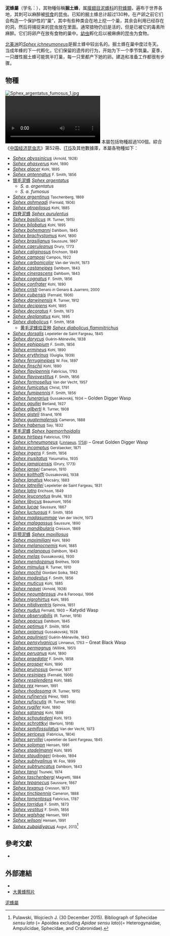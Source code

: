 {{Automatic taxobox
 | image = Hymenoptera front.jpg
 | image_width = 250px
 | image_caption = 掘土蜂的一種
 | taxon = Sphex
 | authority =  ([[卡尔·林奈|林奈]], 1758)
 | subdivision_ranks = [[種|種]]
 | subdivision = 超过130种
}}

'''泥蜂屬'''（学名：''{{lang|la|Sphex}}''），其物種俗稱'''掘土蜂'''，属[[膜翅目|膜翅目]][[泥蜂科|泥蜂科]]{{r|CEIv52}}的[[狩蜂類|狩蜂類]]，遍布于世界各地，其刺可以麻醉被[[掠食|掠食]]的昆虫。已知的掘土蜂总计超过130种。在产卵之前它们会构造一个保护性的“巢”，其中有些种类会在地上挖一个巢，其余会利用已经存在的洞，然后将捕捉来的昆虫放在里面。通常猎物仍旧是活的，但是已被它的毒素所麻醉。它们将卵产在放有食物的巢中。[[幼虫|幼虫]]孵化后以被麻痹的昆虫为食物。

[[北美洲|北美洲]]的''[[Sphex_ichneumoneus|Sphex ichneumoneus]]''是掘土蜂中较出名的。掘土蜂在巢中度过冬天。当成年蜂的下一代孵化，它们保留的遗传的行为，开始为下一个季节筑巢。夏季，一只雌性掘土蜂可能筑半打巢，每一只里都产下她的卵。建造和准备工作都很有步骤。

==物種==
[[File:Sphex_argentatus_fumosus_1.jpg|thumb]]
[[File:Sphex_funerarius_mit_Beute.ogv|thumb]]
本屬包括物種超過100個{{r|ITIS}}。綜合《[[中国经济昆虫志|中国经济昆虫志]]》第52冊、[[ITIS|ITIS]]及其他數據庫，本屬各物種如下{{r|zgdwz|ITIS}}：
{{div col|colwidth=22em}}
*''[[Sphex_abyssinicus|Sphex abyssinicus]]'' <small>(Arnold, 1928)</small>
*''[[Sphex_ahasverus|Sphex ahasverus]]'' <small>Kohl, 1890</small>
*''[[Sphex_alacer|Sphex alacer]]'' <small>Kohl, 1895</small>
*''[[Sphex_antennatus|Sphex antennatus]]'' <small>F. Smith, 1856</small>
* [[银毛泥蜂|银毛泥蜂]] ''[[Sphex_argentatus|Sphex argentatus]]'' {{small|{{link-sv|Fabricius (auktor)|Fabricius}}, 1787}}
** ''S. a. argentatus'' {{small|Fabricius, 1787}}
** ''S. a. fumosus'' {{small|Kohl, 1890}}
*''[[Sphex_argentinus|Sphex argentinus]]'' <small>Taschenberg, 1869</small>
*''[[Sphex_ashmeadi|Sphex ashmeadi]]'' <small>(Fernald, 1906)</small>
*''[[Sphex_atropilosus|Sphex atropilosus]]'' <small>Kohl, 1885</small>
* [[四脊泥蜂|四脊泥蜂]] ''[[Sphex_aurulentus|Sphex aurulentus]]'' {{small|{{link-sv|Fabricius (auktor) |Fabricius}} }}
*''[[Sphex_basilicus|Sphex basilicus]]'' <small>(R. Turner, 1915)</small>
*''[[Sphex_bilobatus|Sphex bilobatus]]'' <small>Kohl, 1895</small>
*''[[Sphex_bohemanni|Sphex bohemanni]]'' <small>Dahlbom, 1845</small>
*''[[Sphex_brachystomus|Sphex brachystomus]]'' <small>Kohl, 1890</small>
*''[[Sphex_brasilianus|Sphex brasilianus]]'' <small>Saussure, 1867</small>
*''[[Sphex_caeruleanus|Sphex caeruleanus]]'' <small>Drury, 1773</small>
*''[[Sphex_caliginosus|Sphex caliginosus]]'' <small>Erichson, 1849</small>
*''[[Sphex_camposi|Sphex camposi]]'' <small>Campos, 1922</small>
*''[[Sphex_carbonicolor|Sphex carbonicolor]]'' <small>Van der Vecht, 1973</small>
*''[[Sphex_castaneipes|Sphex castaneipes]]'' <small>Dahlbom, 1843</small>
*''[[Sphex_cinerascens|Sphex cinerascens]]'' <small>Dahlbom, 1843</small>
*''[[Sphex_cognatus|Sphex cognatus]]'' <small>F. Smith, 1856</small>
*''[[Sphex_confrater|Sphex confrater]]'' <small>Kohl, 1890</small>
*''[[Sphex_cristi|Sphex cristi]]'' <small>Genaro ''in'' Genaro & Juarrero, 2000</small>
*''[[Sphex_cubensis|Sphex cubensis]]'' <small>(Fernald, 1906)</small>
*''[[Sphex_darwinensis|Sphex darwinensis]]'' <small>R. Turner, 1912</small>
*''[[Sphex_decipiens|Sphex decipiens]]'' <small>Kohl, 1895</small>
*''[[Sphex_decoratus|Sphex decoratus]]'' <small>F. Smith, 1873</small>
*''[[Sphex_deplanatus|Sphex deplanatus]]'' <small>Kohl, 1895</small>
*''[[Sphex_diabolicus|Sphex diabolicus]]'' <small>F. Smith, 1858</small>
** [[黄毛泥蜂焰亚种|黄毛泥蜂焰亚种]] ''[[Sphex_diabolicus_flammitrichus|Sphex diabolicus flammitrichus]]'' {{small|Strand}}
*''[[Sphex_dorsalis|Sphex dorsalis]]'' <small>Lepeletier de Saint Fargeau, 1845</small>
*''[[Sphex_dorycus|Sphex dorycus]]'' <small>Guérin-Méneville, 1838</small>
*''[[Sphex_ephippium|Sphex ephippium]]'' <small>F. Smith, 1856</small>
*''[[Sphex_ermineus|Sphex ermineus]]'' <small>Kohl, 1890</small>
*''[[Sphex_erythrinus|Sphex erythrinus]]'' <small>(Guiglia, 1939)</small>
*''[[Sphex_ferrugineipes|Sphex ferrugineipes]]'' <small>W. Fox, 1897</small>
*''[[Sphex_finschii|Sphex finschii]]'' <small>Kohl, 1890</small>
*''[[Sphex_flavipennis|Sphex flavipennis]]'' <small>Fabricius, 1793</small>
*''[[Sphex_flavovestitus|Sphex flavovestitus]]'' <small>F. Smith, 1856</small>
*''[[Sphex_formosellus|Sphex formosellus]]'' <small>Van der Vecht, 1957</small>
*''[[Sphex_fumicatus|Sphex fumicatus]]'' <small>Christ, 1791</small>
*''[[Sphex_fumipennis|Sphex fumipennis]]'' <small>F. Smith, 1856</small>
*''[[Sphex_funerarius|Sphex funerarius]]'' <small>Gussakovskij, 1934</small> – Golden Digger Wasp
*''[[Sphex_gaullei|Sphex gaullei]]'' <small>Berland, 1927</small>
*''[[Sphex_gilberti|Sphex gilberti]]'' <small>R. Turner, 1908</small>
*''[[Sphex_gisteli|Sphex gisteli]]'' <small>Strand, 1916</small>
*''[[Sphex_guatemalensis|Sphex guatemalensis]]'' <small>Cameron, 1888</small>
*''[[Sphex_habenus|Sphex habenus]]'' <small>Say, 1832</small>
* [[黑毛泥蜂|黑毛泥蜂]] ''[[Sphex_haemorrhoidalis|Sphex haemorrhoidalis]]'' {{small|Fabricius, 1781}}
*''[[Sphex_hirtipes|Sphex hirtipes]]'' <small>Fabricius, 1793</small>
*''[[Sphex_ichneumoneus|Sphex ichneumoneus]]'' <small>([[Carl_Linnaeus|Linnaeus]], [[10th_edition_of_Systema_Naturae|1758]])</small> – Great Golden Digger Wasp
*''[[Sphex_incomptus|Sphex incomptus]]'' <small>Gerstaecker, 1871</small>
*''[[Sphex_ingens|Sphex ingens]]'' <small>F. Smith, 1856</small>
*''[[Sphex_inusitatus|Sphex inusitatus]]'' <small>Yasumatsu, 1935</small>
*''[[Sphex_jamaicensis|Sphex jamaicensis]]'' <small>(Drury, 1773)</small>
*''[[Sphex_jansei|Sphex jansei]]'' <small>Cameron, 1910</small>
*''[[Sphex_kolthoffi|Sphex kolthoffi]]'' <small>Gussakovskij, 1938</small>
*''[[Sphex_lanatus|Sphex lanatus]]'' <small>Mocsáry, 1883</small>
*''[[Sphex_latreillei|Sphex latreillei]]'' <small>Lepeletier de Saint Fargeau, 1831</small>
*''[[Sphex_latro|Sphex latro]]'' <small>Erichson, 1849</small>
*''[[Sphex_leuconotus|Sphex leuconotus]]'' <small>Brullé, 1833</small>
*''[[Sphex_libycus|Sphex libycus]]'' <small>Beaumont, 1956</small>
*''[[Sphex_lucae|Sphex lucae]]'' <small>Saussure, 1867</small>
*''[[Sphex_luctuosus|Sphex luctuosus]]'' <small>F. Smith, 1856</small>
*''[[Sphex_madasummae|Sphex madasummae]]'' <small>Van der Vecht, 1973</small>
*''[[Sphex_malagassus|Sphex malagassus]]'' <small>Saussure, 1890</small>
*''[[Sphex_mandibularis|Sphex mandibularis]]'' <small>Cresson, 1869</small>
*[[异颚泥蜂|异颚泥蜂]] ''[[Sphex_maxillosus|Sphex maxillosus]]'' {{small|Fabricius}}
*''[[Sphex_maximiliani|Sphex maximiliani]]'' <small>Kohl, 1890</small>
*''[[Sphex_melanocnemis|Sphex melanocnemis]]'' <small>Kohl, 1885</small>
*''[[Sphex_melanopus|Sphex melanopus]]'' <small>Dahlbom, 1843</small>
*''[[Sphex_melas|Sphex melas]]'' <small>Gussakovskij, 1930</small>
*''[[Sphex_mendozanus|Sphex mendozanus]]'' <small>Brèthes, 1909</small>
*''[[Sphex_mimulus|Sphex mimulus]]'' <small>R. Turner, 1910</small>
*''[[Sphex_mochii|Sphex mochii]]'' <small>Giordani Soika, 1942</small>
*''[[Sphex_modestus|Sphex modestus]]'' <small>F. Smith, 1856</small>
*''[[Sphex_muticus|Sphex muticus]]'' <small>Kohl, 1885</small>
*''[[Sphex_neavei|Sphex neavei]]'' <small>(Arnold, 1928)</small>
*''[[Sphex_neoumbrosus|Sphex neoumbrosus]]'' <small>Jha & Farooqui, 1996</small>
*''[[Sphex_nigrohirtus|Sphex nigrohirtus]]'' <small>Kohl, 1895</small>
*''[[Sphex_nitidiventris|Sphex nitidiventris]]'' <small>Spinola, 1851</small>
*''[[Sphex_nudus|Sphex nudus]]'' <small>Fernald, 1903</small> – Katydid Wasp
*''[[Sphex_observabilis|Sphex observabilis]]'' <small>(R. Turner, 1918)</small>
*''[[Sphex_opacus|Sphex opacus]]'' <small>Dahlbom, 1845</small>
*''[[Sphex_optimus|Sphex optimus]]'' <small>F. Smith, 1856</small>
*''[[Sphex_oxianus|Sphex oxianus]]'' <small>Gussakovskij, 1928</small>
*''[[Sphex_paulinierii|Sphex paulinierii]]'' <small>Guérin-Méneville, 1843</small>
*''[[Sphex_pensylvanicus|Sphex pensylvanicus]]'' <small>Linnaeus, 1763</small> – Great Black Wasp
*''[[Sphex_permagnus|Sphex permagnus]]'' <small>(Willink, 1951)</small>
*''[[Sphex_peruanus|Sphex peruanus]]'' <small>Kohl, 1890</small>
*''[[Sphex_praedator|Sphex praedator]]'' <small>F. Smith, 1858</small>
*''[[Sphex_prosper|Sphex prosper]]'' <small>Kohl, 1890</small>
*''[[Sphex_pruinosus|Sphex pruinosus]]'' <small>Germar, 1817</small>
*''[[Sphex_resinipes|Sphex resinipes]]'' <small>(Fernald, 1906)</small>
*''[[Sphex_resplendens|Sphex resplendens]]'' <small>Kohl, 1885</small>
*''[[Sphex_rex|Sphex rex]]'' <small>Hensen, 1991</small>
*''[[Sphex_rhodosoma|Sphex rhodosoma]]'' <small>(R. Turner, 1915)</small>
*''[[Sphex_rufinervis|Sphex rufinervis]]'' <small>Pérez, 1985</small>
*''[[Sphex_rufiscutis|Sphex rufiscutis]]'' <small>(R. Turner, 1918)</small>
*''[[Sphex_rugifer|Sphex rugifer]]'' <small>Kohl, 1890</small>
*''[[Sphex_satanas|Sphex satanas]]'' <small>Kohl, 1898</small>
*''[[Sphex_schoutedeni|Sphex schoutedeni]]'' <small>Kohl, 1913</small>
*''[[Sphex_schrottkyi|Sphex schrottkyi]]'' <small>(Bertoni, 1918)</small>
*''[[Sphex_semifossulatus|Sphex semifossulatus]]'' <small>Van der Vecht, 1973</small>
*''[[Sphex_sericeus|Sphex sericeus]]'' <small>(Fabricius, 1804)</small>
*''[[Sphex_servillei|Sphex servillei]]'' <small>Lepeletier de Saint Fargeau, 1845</small>
*''[[Sphex_solomon|Sphex solomon]]'' <small>Hensen, 1991</small>
*''[[Sphex_stadelmanni|Sphex stadelmanni]]'' <small>Kohl, 1895</small>
*''[[Sphex_staudingeri|Sphex staudingeri]]'' <small>Gribodo, 1894</small>
*''[[Sphex_subhyalinus|Sphex subhyalinus]]'' <small>W. Fox, 1899</small>
*''[[Sphex_subtruncatus|Sphex subtruncatus]]'' <small>Dahlbom, 1843</small>
*''[[Sphex_tanoi|Sphex tanoi]]'' <small>Tsuneki, 1974</small>
*''[[Sphex_taschenbergi|Sphex taschenbergi]]'' <small>Magretti, 1884</small>
*''[[Sphex_tepanecus|Sphex tepanecus]]'' <small>Saussure, 1867</small>
*''[[Sphex_texanus|Sphex texanus]]'' <small>Cresson, 1873</small>
*''[[Sphex_tinctipennis|Sphex tinctipennis]]'' <small>Cameron, 1888</small>
*''[[Sphex_tomentosus|Sphex tomentosus]]'' <small>Fabricius, 1787</small>
*''[[Sphex_torridus|Sphex torridus]]'' <small>F. Smith, 1873</small>
*''[[Sphex_vestitus|Sphex vestitus]]'' <small>F. Smith, 1856</small>
*''[[Sphex_walshae|Sphex walshae]]'' <small>Hensen, 1991</small>
*''[[Sphex_wilsoni|Sphex wilsoni]]'' <small>Hensen, 1991</small>
*''[[Sphex_zubaidiyacus|Sphex zubaidiyacus]]'' <small>Augul, 2013</small><ref>Pulawski, Wojciech J. (30 December 2015). Bibliograph of Sphecidae ''sensu lato'' (= Apoidea excluding ''Apidae sensu lato'')(= Heterogynaidae, Ampulicidae, Sphecidae, and Crabronidae).</ref>
{{div col end}}

==參考文獻==
{{reflist|refs=
<ref name="ITIS">{{ITIS |id=154326 |taxon=''Sphex'' Linnaeus, 1758}}</ref>
<ref name="CEIv52">{{subst:中国经济昆虫志/52
 | chapter=Ⅱ．分类 二、泥蜂亚科Sphecinae（四）泥蜂族 Sphecini
 | access-date=2018-11-11 }}</ref>
}}
*{{cite web |url=http://www.personalityresearch.org/evolutionary/sphexishness.html |title="Sphexishness" |language=en |access-date=2009-01-11 |archive-date=2020-11-09 |archive-url=https://web.archive.org/web/20201109025153/http://www.personalityresearch.org/evolutionary/sphexishness.html |dead-url=no }}

==外部連結==
{{commonscat|Sphex}}
*{{Wikispecies-inline|Sphex}}
*[http://www.cirrusimage.com/hymenoptera_Great_Golden_Digger_Wasp.htm 大黄蜂照片] {{Wayback|url=http://www.cirrusimage.com/hymenoptera_Great_Golden_Digger_Wasp.htm |date=20210417132219 }}
{{Taxonbar}} 
[[Category:泥蜂屬|]]